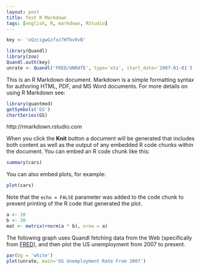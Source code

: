 ---
layout: post
title: Test R Markdown
tags: [english, R, markdown, RStudio]
---

```{r, echo=FALSE, cache=TRUE}
key <- 'xQzcigwGzfxz7HTbv9vB'
```


```{r, echo=FALSE, render_jekyll=TRUE}
library(Quandl)
library(zoo)
Quandl.auth(key)
unrate <- Quandl('FRED/UNRATE', type='xts', start_date='2007-01-01')
```

This is an R Markdown document. Markdown is a simple formatting syntax for authoring HTML, PDF, and MS Word documents. For more details on using R Markdown see:

```{r quantm, echo=FALSE, warning=FALSE, message=FALSE, fig.path='../figure/', render_jekyll=TRUE}
library(quantmod)
getSymbols('GS')
chartSeries(GS)
```

http://rmarkdown.rstudio.com

When you click the **Knit** button a document will be generated that includes both content as well as the output of any embedded R code chunks within the document. You can embed an R code chunk like this:

```{r carssumm, render_jekyll=TRUE}
summary(cars)
```

You can also embed plots, for example:

```{r cars, echo=FALSE, render_jekyll=TRUE}
plot(cars)
```

Note that the `echo = FALSE` parameter was added to the code chunk to prevent printing of the R code that generated the plot.

```{r, render_jekyll=TRUE}
a <- 20
b <- 30
mat <- matrix(rnorm(a * b), nrow = a)
```

The following graph uses Quandl fetching data from the Web (specifically from [FRED][FRED]), and then plot the US unemployment from 2007 to present.

```{r unrate, echo=FALSE, warning=FALSE, render_jekyll=TRUE, fig.height=4, fig.width=8, dev.args=list(bg='yellow', pointsize=10)}
par(bg = 'white')
plot(unrate, main='US Unemployment Rate From 2007')
```

[FRED]: http://research.stlouisfed.org/fred2/

